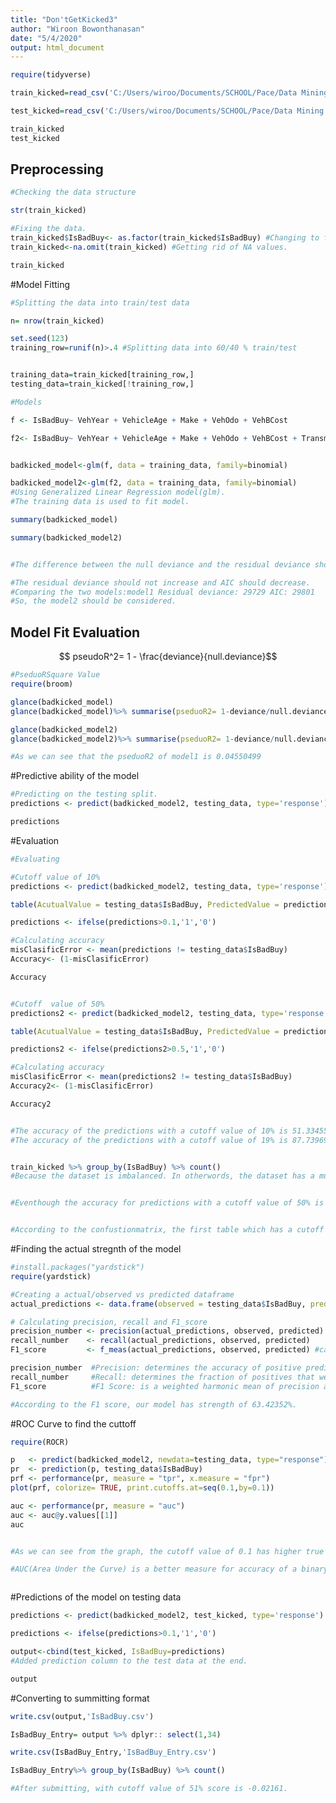 ---
title: "Don'tGetKicked3"
author: "Wiroon Bowonthanasan"
date: "5/4/2020"
output: html_document
---

```{r}
require(tidyverse)

train_kicked=read_csv('C:/Users/wiroo/Documents/SCHOOL/Pace/Data Mining Algorithms and Applications/DontGetKicked/training.csv')

test_kicked=read_csv('C:/Users/wiroo/Documents/SCHOOL/Pace/Data Mining Algorithms and Applications/DontGetKicked/test.csv')

train_kicked
test_kicked
```
## Preprocessing 

```{r}
#Checking the data structure

str(train_kicked) 
```

```{r}
#Fixing the data.
train_kicked$IsBadBuy<- as.factor(train_kicked$IsBadBuy) #Changing to factor.
train_kicked<-na.omit(train_kicked) #Getting rid of NA values.

train_kicked
```

#Model Fitting
```{r}
#Splitting the data into train/test data

n= nrow(train_kicked)

set.seed(123)
training_row=runif(n)>.4 #Splitting data into 60/40 % train/test


training_data=train_kicked[training_row,]
testing_data=train_kicked[!training_row,]

#Models

f <- IsBadBuy~ VehYear + VehicleAge + Make + VehOdo + VehBCost 

f2<- IsBadBuy~ VehYear + VehicleAge + Make + VehOdo + VehBCost + Transmission


badkicked_model<-glm(f, data = training_data, family=binomial) 

badkicked_model2<-glm(f2, data = training_data, family=binomial)
#Using Generalized Linear Regression model(glm).
#The training data is used to fit model.

summary(badkicked_model)

summary(badkicked_model2)


#The difference between the null deviance and the residual deviance shows how our model is doing. The wider this gap, the better.    Null deviance: 31146                                                                                                              Model1:Residual deviance: 29729 AIC: 29801                                                                                 model2:Residual deviance: 29710 AIC: 29788                                                                                             #As we can see that the model2 has a bigger gap between null deviance and residual diviance.

#The residual deviance should not increase and AIC should decrease.
#Comparing the two models:model1 Residual deviance: 29729 AIC: 29801                                                                                             model2 Residual deviance: 29710 AIC: 29788
#So, the model2 should be considered.

```

## Model Fit Evaluation 

$$ pseudoR^2= 1 - \frac{deviance}{null.deviance}$$
```{r}
#PseduoRSquare Value
require(broom)

glance(badkicked_model)
glance(badkicked_model)%>% summarise(pseduoR2= 1-deviance/null.deviance)

glance(badkicked_model2)
glance(badkicked_model2)%>% summarise(pseduoR2= 1-deviance/null.deviance)

#As we can see that the pseduoR2 of model1 is 0.04550499	                                                                                                                 model2 is 0.04609353 which is higher.


```

#Predictive ability of the model
```{r}

#Predicting on the testing split.
predictions <- predict(badkicked_model2, testing_data, type='response')

predictions

```

#Evaluation
```{r}
#Evaluating

#Cutoff value of 10%
predictions <- predict(badkicked_model2, testing_data, type='response')

table(AcutualValue = testing_data$IsBadBuy, PredictedValue = predictions>0.1 )

predictions <- ifelse(predictions>0.1,'1','0')

#Calculating accuracy
misClasificError <- mean(predictions != testing_data$IsBadBuy)
Accuracy<- (1-misClasificError)

Accuracy 


#Cutoff  value of 50%
predictions2 <- predict(badkicked_model2, testing_data, type='response')

table(AcutualValue = testing_data$IsBadBuy, PredictedValue = predictions2>0.5 )

predictions2 <- ifelse(predictions2>0.5,'1','0')

#Calculating accuracy
misClasificError <- mean(predictions2 != testing_data$IsBadBuy)
Accuracy2<- (1-misClasificError)

Accuracy2 


#The accuracy of the predictions with a cutoff value of 10% is 51.33455%.
#The accuracy of the predictions with a cutoff value of 19% is 87.73969%.


train_kicked %>% group_by(IsBadBuy) %>% count()
#Because the dataset is imbalanced. In otherwords, the dataset has a much higher number of goodbuy(0) than badbuy(1). The outcome variable does not have equal proportion of both classes(0,1). This dataset has 88% of goodbuy and 12% of badbuy. Therefore, the accuracy is not a good measure for this model's prediction.


#Eventhough the accuracy for predictions with a cutoff value of 50% is higher, however the number of correct predictions is fewer than predictions with a cutoff value of 10%. We want to have fewer incorrect predictions and more correct ones. As we can see from the confustionmatrix, the true positive value is higher than the false positive value in table 1, unlike table 2, the false positive value is higher than true positive value.


#According to the confustionmatrix, the first table which has a cutoff value of 10%, out of 24,984(12014+12970) cars purchased, We are able to correctly predict that 12,014 purchases are considered to be good buy, whereas 12,970 purchases are considered to be bad buy. Similarly, out of 3,490 cars purchased, we are able to correctly predict that 887 purchases are good buys and 2,603 are bad buys.

```

#Finding the actual stregnth of the model
```{r}
#install.packages("yardstick")
require(yardstick)

#Creating a actual/observed vs predicted dataframe
actual_predictions <- data.frame(observed = testing_data$IsBadBuy, predicted = factor(predictions))

# Calculating precision, recall and F1_score
precision_number <- precision(actual_predictions, observed, predicted)
recall_number    <- recall(actual_predictions, observed, predicted)
F1_score         <- f_meas(actual_predictions, observed, predicted) #called f_measure

precision_number  #Precision: determines the accuracy of positive predictions.
recall_number     #Recall: determines the fraction of positives that were correctly identified.
F1_score          #F1 Score: is a weighted harmonic mean of precision and recall with the best score of 1 and the worst score of 0. F1                    score conveys the balance between the precision and the recall.

#According to the F1 score, our model has strength of 63.42352%.
```

#ROC Curve to find the cuttoff
```{r}
require(ROCR)

p   <- predict(badkicked_model2, newdata=testing_data, type="response")
pr  <- prediction(p, testing_data$IsBadBuy)
prf <- performance(pr, measure = "tpr", x.measure = "fpr")
plot(prf, colorize= TRUE, print.cutoffs.at=seq(0.1,by=0.1))

auc <- performance(pr, measure = "auc")
auc <- auc@y.values[[1]]
auc


#As we can see from the graph, the cutoff value of 0.1 has higher true positive rate than 0.2 but it has more false positve rate. If we choose to have a cutoff value of 0.2 or above, it will has less true positive rate which will affect the accuracy rate of the model even if the false positive rate might be less. The cutoff value of 0.1 has the true positve rate around 60% which matches the strenth of the model by using the F1 score.

#AUC(Area Under the Curve) is a better measure for accuracy of a binary classification problem. In this model, the AUC is 66.43968% which is very close to the F1 score. 



```

#Predictions of the model on testing data
```{r}
predictions <- predict(badkicked_model2, test_kicked, type='response')

predictions <- ifelse(predictions>0.1,'1','0')

output<-cbind(test_kicked, IsBadBuy=predictions)
#Added prediction column to the test data at the end.

output
```

#Converting to summitting format
```{r}

write.csv(output,'IsBadBuy.csv')

IsBadBuy_Entry= output %>% dplyr:: select(1,34)

write.csv(IsBadBuy_Entry,'IsBadBuy_Entry.csv')

IsBadBuy_Entry%>% group_by(IsBadBuy) %>% count()

#After submitting, with cutoff value of 51% score is -0.02161.                                                                                            with cutoff value of 50% score is -0.02136.                                                                                            with cutoff value of 19% score is  0.05576.                                                                                            with cutoff value of 10% score is  0.08085. 

```

